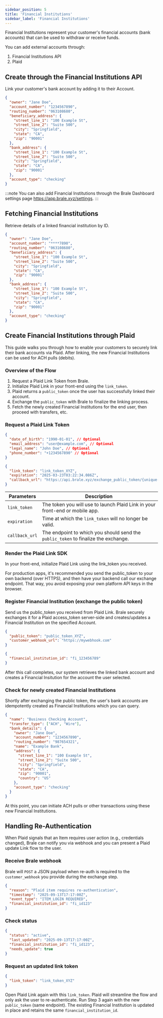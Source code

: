 ```yaml
---
sidebar_position: 5
title: 'Financial Institutions'
sidebar_label: 'Financial Institutions'
---
```


<p class="intro-subheading">
  Financial Institutions represent your customer's financial accounts (bank accounts) that can be
  used to withdraw or receive funds.
</p>

You can add external accounts through:

1. Financial Institutions API
2. Plaid

## Create through the Financial Institutions API

Link your customer's bank account by adding it to their Account.

<HTTPMethod
  method="POST"
  endpoint="https://api.brale.xyz/accounts/{account_id}/financial-institutions/external"
/>

```json title="Request"
{
  "owner": "Jane Doe",
  "account_number": "1234567890",
  "routing_number": "063108680",
  "beneficiary_address": {
    "street_line_1": "100 Example St",
    "street_line_2": "Suite 500",
    "city": "Springfield",
    "state": "CA",
    "zip": "90001"
  },
  "bank_address": {
    "street_line_1": "100 Example St",
    "street_line_2": "Suite 500",
    "city": "Springfield",
    "state": "CA",
    "zip": "90001"
  },
  "account_type": "checking"
}
```

:::note
You can also add Financial Institutions through the Brale Dashboard settings page https://app.brale.xyz/settings.
:::

## Fetching Financial Institutions

Retrieve details of a linked financial institution by ID.

<HTTPMethod
  method="GET"
  endpoint="https://api.brale.xyz/accounts/{account_id}/financial-institutions/{id}"
/>

```json title="Response"
{
  "owner": "Jane Doe",
  "account_number": "****7890",
  "routing_number": "063108680",
  "beneficiary_address": {
    "street_line_1": "100 Example St",
    "street_line_2": "Suite 500",
    "city": "Springfield",
    "state": "CA",
    "zip": "90001"
  },
  "bank_address": {
    "street_line_1": "100 Example St",
    "street_line_2": "Suite 500",
    "city": "Springfield",
    "state": "CA",
    "zip": "90001"
  },
  "account_type": "checking"
}
```

## Create Financial Institutions through Plaid

This guide walks you through how to enable your customers to securely link their bank accounts via Plaid. After linking, the new Financial Institutions can be used for ACH pulls (debits).

### Overview of the Flow

1. Request a Plaid Link Token from Brale.
2. Initialize Plaid Link in your front-end using the `link_token`.
3. Plaid returns a `public_token` once the user has successfully linked their account.
4. Exchange the `public_token` with Brale to finalize the linking process.
5. Fetch the newly created Financial Institutions for the end user, then proceed with transfers, etc.

### Request a Plaid Link Token

<HTTPMethod
  method="POST"
  endpoint="https://api.brale.xyz/accounts/{account_id}/financial-institutions/plaid/link_token"
/>

```json title="Request"
{
  "date_of_birth": "1990-01-01", // Optional
  "email_address": "user@example.com", // Optional
  "legal_name": "John Doe", // Optional
  "phone_number": "+1234567890" // Optional
}
```

```json title="Response"
{
  "link_token": "link_token_XYZ",
  "expiration": "2025-03-23T03:22:34.086Z",
  "callback_url": "https://api.brale.xyz/exchange_public_token/{unique-id}"
}
```

| Parameters     | Description                                                                        |
| -------------- | ---------------------------------------------------------------------------------- |
| `link_token`   | The token you will use to launch Plaid Link in your front-end or mobile app.       |
| `expiration`   | Time at which the `link_token` will no longer be valid.                            |
| `callback_url` | The endpoint to which you should send the `public_token` to finalize the exchange. |

### Render the Plaid Link SDK

In your front-end, initialize Plaid Link using the link_token you received.

For production apps, it's recommended you send the public_token to your own backend (over HTTPS), and then have your backend call our exchange endpoint. That way, you avoid exposing your own platform API keys in the browser.

### Register Financial Institution (exchange the public token)

Send us the public_token you received from Plaid Link. Brale securely exchanges it for a Plaid access_token server-side and creates/updates a Financial Institution on the specified Account.

<HTTPMethod
  method="POST"
  endpoint="https://api.brale.xyz/accounts/{account_id}/financial-institutions/register-account"
/>

```json title="Request"
{
  "public_token": "public_token_XYZ",
  "customer_webhook_url": "https://mywebhook.com"
}
```

```json title="Response"
{
  "financial_institution_id": "fi_123456789"
}
```

After this call completes, our system retrieves the linked bank account and creates a Financial Insitution for the account the user selected.

### Check for newly created Financial Institutions

Shortly after exchanging the public token, the user's bank accounts are idempotently created as Financial Institutions which you can query.

<HTTPMethod
  method="GET"
  endpoint="https://api.brale.xyz/accounts/account_id/financial-institutions/{id}"
/>

```json title="Response"
{
  "name": "Business Checking Account",
  "transfer_type": ["ACH", "Wire"],
  "bank_details": {
    "owner": "Jane Doe",
    "account_number": "1234567890",
    "routing_number": "987654321",
    "name": "Example Bank",
    "address": {
      "street_line_1": "100 Example St",
      "street_line_2": "Suite 500",
      "city": "Springfield",
      "state": "CA",
      "zip": "90001",
      "country": "US"
    },
    "account_type": "checking"
  }
}
```

At this point, you can initiate ACH pulls or other transactions using these new Financial Institutions.

## Handling Re-Authentication

When Plaid signals that an Item requires user action (e.g., credentials changed), Brale can notify you via webhook and you can present a Plaid update Link flow to the user.

### Receive Brale webhook

Brale will `POST` a JSON payload when re-auth is required to the `customer_webhook` you provide during the exchange step.

```json title="Example payload"
{
  "reason": "Plaid item requires re-authentication",
  "timestamp": "2025-09-13T17:17:00Z",
  "event_type": "ITEM_LOGIN REQUIRED",
  "financial_institution_id": "fi_id123"
}
```

### Check status

<HTTPMethod
  method="GET"
  endpoint="https://api.brale.xyz/accounts/{account_id}/financial-institutions/{fi_id}/status"
/>

```json title="Response"
{
  "status": "active",
  "last_updated": "2025-09-13T17:17:00Z",
  "financial_institution_id": "fi_id123",
  "needs_update": true
}
```

### Request an updated link token

<HTTPMethod
  method="POST"
  endpoint="https://api.brale.xyz/accounts/{account_id}/financial-institutions/{fi_id}/update-link-token"
/>

```json title="Response"
{
  "link_token": "link_token_XYZ"
}
```

Open Plaid Link again with this `link_token`. Plaid will streamline the flow and only ask the user to re-authenticate. Run Step 3 again with the new `public_token` (same endpoint). The existing Financial Institution is updated in place and retains the same `financial_institution_id`.
